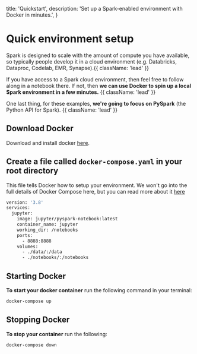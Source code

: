   title: 'Quickstart',
  description:
    'Set up a Spark-enabled environment with Docker in minutes.',
}

# Quick environment setup

Spark is designed to scale with the amount of compute you have available, so typically people develop it in a cloud environment (e.g. Databricks, Dataproc, Codelab, EMR, Synapse).{{ className: 'lead' }}


If you have access to a Spark cloud environment, then feel free to follow along in a notebook there. If not, then **we can use Docker to spin up a local Spark environment in a few minutes.** {{ className: 'lead' }}

One last thing, for these examples, **we're going to focus on PySpark** (the Python API for Spark). {{ className: 'lead' }}

## Download Docker
Download and install docker [here](https://www.docker.com/get-started).

## Create a file called `docker-compose.yaml` in your root directory

This file tells Docker how to setup your environment. We won't go into the full
details of Docker Compose here, but you can read more about it [here](https://docs.docker.com/compose/)

```dockerfile {{ title: 'docker-compose.yaml' }}
version: '3.8'
services:
  jupyter:
    image: jupyter/pyspark-notebook:latest
    container_name: jupyter
    working_dir: /notebooks
    ports:
      - 8888:8888
    volumes:
      - ./data/:/data
      - ./notebooks/:/notebooks
```

## Starting Docker

**To start your docker container** run the following command in your terminal:

```bash
docker-compose up
```
## Stopping Docker

**To stop your container** run the following:
```bash
docker-compose down
```